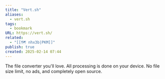 ```yaml
---
title: "Vert.sh"
aliases:
  - vert.sh
tags:
  - bookmark
URL: https://vert.sh/
related:
  - "[[🗺️ nhx3b|PKM]]"
publish: true
created: 2025-02-14 07:44
---
```




The file converter you'll love.
All processing is done on your device. No file size limit, no ads, and completely open source.